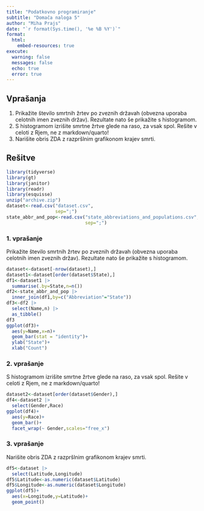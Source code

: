 ---
title: "Podatkovno programiranje"
subtitle: "Domača naloga 5"
author: "Miha Prajs"
date: "`r format(Sys.time(), '%e %B %Y')`"
format: 
  html:
    embed-resources: true
execute: 
  warning: false
  messages: false
  echo: true
  error: true
---
## Vprašanja

1. Prikažite število smrtnih žrtev po zveznih državah (obvezna uporaba celotnih imen zveznih držav). Rezultate nato še prikažite s histogramom.
2. S histogramom izrišite smrtne žrtve glede na raso, za vsak spol. Rešite v celoti z Rjem, ne z markdown/quarto!
3. Narišite obris ZDA z razpršlnim grafikonom krajev smrti.


## Rešitve
```{r}
library(tidyverse)
library(gt)
library(janitor)
library(readr)
library(esquisse)
unzip("archive.zip")
dataset<-read.csv("dataset.csv",
                  sep=";")
state_abbr_and_pop<-read.csv("state_abbreviations_and_populations.csv",
                             sep=";")
```


### 1. vprašanje
Prikažite število smrtnih žrtev po zveznih državah (obvezna uporaba celotnih imen zveznih držav). Rezultate nato še prikažite s histogramom.
```{r}
dataset<-dataset[-nrow(dataset),]
dataset1<-dataset[order(dataset$State),]
df1<-dataset1 |>
  summarise(.by=State,n=n())
df2<-state_abbr_and_pop |>
  inner_join(df1,by=c("Abbreviation"="State"))
df3<-df2 |>
  select(Name,n) |>
  as_tibble()
df3
ggplot(df3)+
  aes(y=Name,x=n)+
  geom_bar(stat = "identity")+
  ylab("State")+
  xlab("Count")
```

### 2. vprašanje
S histogramom izrišite smrtne žrtve glede na raso, za vsak spol. Rešite v celoti z Rjem, ne z markdown/quarto!
```{r}
dataset2<-dataset[order(dataset$Gender),]
df4<-dataset2 |>
  select(Gender,Race) 
ggplot(df4)+
  aes(y=Race)+
  geom_bar()+
  facet_wrap(~ Gender,scales="free_x")
```
### 3. vprašanje
Narišite obris ZDA z razpršlnim grafikonom krajev smrti.
```{r}
df5<-dataset |>
  select(Latitude,Longitude)
df5$Latitude<-as.numeric(dataset$Latitude)
df5$Longitude<-as.numeric(dataset$Longitude)
ggplot(df5)+
  aes(x=Longitude,y=Latitude)+
  geom_point()
```

